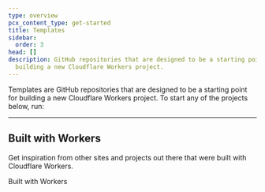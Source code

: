 ```yaml
---
type: overview
pcx_content_type: get-started
title: Templates
sidebar:
  order: 3
head: []
description: GitHub repositories that are designed to be a starting point for
  building a new Cloudflare Workers project.
---
```



Templates are GitHub repositories that are designed to be a starting point for building a new Cloudflare Workers project. To start any of the projects below, run:

<WorkersTemplates />

---

## Built with Workers

Get inspiration from other sites and projects out there that were built with Cloudflare Workers.

<LinkButton variant="primary" href="https://workers.cloudflare.com/built-with">
	Built with Workers
</LinkButton>
